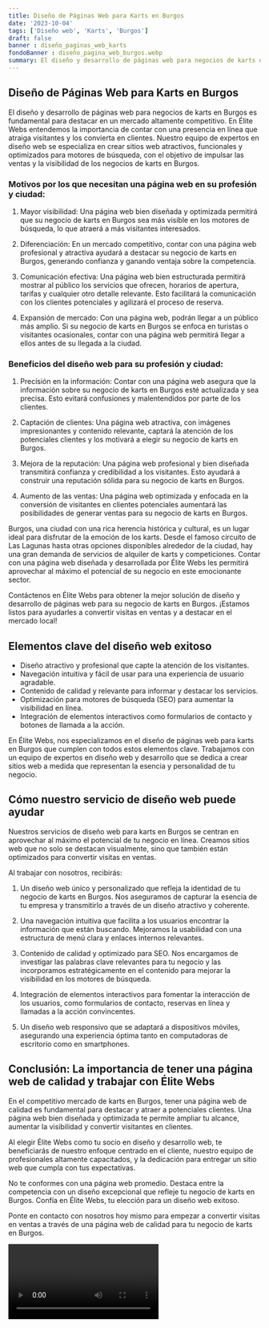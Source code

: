 ```yaml
---
title: Diseño de Páginas Web para Karts en Burgos
date: '2023-10-04'
tags: ['Diseño web', 'Karts', 'Burgos']
draft: false
banner : diseño_paginas_web_karts
fondoBanner : diseño_pagina_web_burgos.webp
summary: El diseño y desarrollo de páginas web para negocios de karts en Burgos es fundamental para destacar en un mercado altamente competitivo. En Élite Webs entendemos la importancia de contar con una presencia en línea que atraiga visitantes y los convierta en clientes. Nuestro equipo de expertos en diseño web se especializa en crear sitios web atractivos, funcionales y optimizados para motores de búsqueda, con el objetivo de impulsar las ventas y la visibilidad de los negocios de karts en Burgos.
---
```


## Diseño de Páginas Web para Karts en Burgos

El diseño y desarrollo de páginas web para negocios de karts en Burgos es fundamental para destacar en un mercado altamente competitivo. En Élite Webs entendemos la importancia de contar con una presencia en línea que atraiga visitantes y los convierta en clientes. Nuestro equipo de expertos en diseño web se especializa en crear sitios web atractivos, funcionales y optimizados para motores de búsqueda, con el objetivo de impulsar las ventas y la visibilidad de los negocios de karts en Burgos.

### Motivos por los que necesitan una página web en su profesión y ciudad:

1. Mayor visibilidad: Una página web bien diseñada y optimizada permitirá que su negocio de karts en Burgos sea más visible en los motores de búsqueda, lo que atraerá a más visitantes interesados.

2. Diferenciación: En un mercado competitivo, contar con una página web profesional y atractiva ayudará a destacar su negocio de karts en Burgos, generando confianza y ganando ventaja sobre la competencia.

3. Comunicación efectiva: Una página web bien estructurada permitirá mostrar al público los servicios que ofrecen, horarios de apertura, tarifas y cualquier otro detalle relevante. Esto facilitará la comunicación con los clientes potenciales y agilizará el proceso de reserva.

4. Expansión de mercado: Con una página web, podrán llegar a un público más amplio. Si su negocio de karts en Burgos se enfoca en turistas o visitantes ocasionales, contar con una página web permitirá llegar a ellos antes de su llegada a la ciudad.

### Beneficios del diseño web para su profesión y ciudad:

1. Precisión en la información: Contar con una página web asegura que la información sobre su negocio de karts en Burgos esté actualizada y sea precisa. Esto evitará confusiones y malentendidos por parte de los clientes.

2. Captación de clientes: Una página web atractiva, con imágenes impresionantes y contenido relevante, captará la atención de los potenciales clientes y los motivará a elegir su negocio de karts en Burgos.

3. Mejora de la reputación: Una página web profesional y bien diseñada transmitirá confianza y credibilidad a los visitantes. Esto ayudará a construir una reputación sólida para su negocio de karts en Burgos.

4. Aumento de las ventas: Una página web optimizada y enfocada en la conversión de visitantes en clientes potenciales aumentará las posibilidades de generar ventas para su negocio de karts en Burgos.

Burgos, una ciudad con una rica herencia histórica y cultural, es un lugar ideal para disfrutar de la emoción de los karts. Desde el famoso circuito de Las Lagunas hasta otras opciones disponibles alrededor de la ciudad, hay una gran demanda de servicios de alquiler de karts y competiciones. Contar con una página web diseñada y desarrollada por Élite Webs les permitirá aprovechar al máximo el potencial de su negocio en este emocionante sector.

Contáctenos en Élite Webs para obtener la mejor solución de diseño y desarrollo de páginas web para su negocio de karts en Burgos. ¡Estamos listos para ayudarles a convertir visitas en ventas y a destacar en el mercado local!

<GifSeo />

<Cta />

## Elementos clave del diseño web exitoso

- Diseño atractivo y profesional que capte la atención de los visitantes.
- Navegación intuitiva y fácil de usar para una experiencia de usuario agradable.
- Contenido de calidad y relevante para informar y destacar los servicios.
- Optimización para motores de búsqueda (SEO) para aumentar la visibilidad en línea.
- Integración de elementos interactivos como formularios de contacto y botones de llamada a la acción.

En Élite Webs, nos especializamos en el diseño de páginas web para karts en Burgos que cumplen con todos estos elementos clave. Trabajamos con un equipo de expertos en diseño web y desarrollo que se dedica a crear sitios web a medida que representan la esencia y personalidad de tu negocio.

## Cómo nuestro servicio de diseño web puede ayudar

Nuestros servicios de diseño web para karts en Burgos se centran en aprovechar al máximo el potencial de tu negocio en línea. Creamos sitios web que no solo se destacan visualmente, sino que también están optimizados para convertir visitas en ventas.

Al trabajar con nosotros, recibirás:

1. Un diseño web único y personalizado que refleja la identidad de tu negocio de karts en Burgos. Nos aseguramos de capturar la esencia de tu empresa y transmitirlo a través de un diseño atractivo y coherente.

2. Una navegación intuitiva que facilita a los usuarios encontrar la información que están buscando. Mejoramos la usabilidad con una estructura de menú clara y enlaces internos relevantes.

3. Contenido de calidad y optimizado para SEO. Nos encargamos de investigar las palabras clave relevantes para tu negocio y las incorporamos estratégicamente en el contenido para mejorar la visibilidad en los motores de búsqueda.

4. Integración de elementos interactivos para fomentar la interacción de los usuarios, como formularios de contacto, reservas en línea y llamadas a la acción convincentes.

5. Un diseño web responsivo que se adaptará a dispositivos móviles, asegurando una experiencia óptima tanto en computadoras de escritorio como en smartphones.

## Conclusión: La importancia de tener una página web de calidad y trabajar con Élite Webs

En el competitivo mercado de karts en Burgos, tener una página web de calidad es fundamental para destacar y atraer a potenciales clientes. Una página web bien diseñada y optimizada te permite ampliar tu alcance, aumentar la visibilidad y convertir visitantes en clientes.

Al elegir Élite Webs como tu socio en diseño y desarrollo web, te beneficiarás de nuestro enfoque centrado en el cliente, nuestro equipo de profesionales altamente capacitados, y la dedicación para entregar un sitio web que cumpla con tus expectativas.

No te conformes con una página web promedio. Destaca entre la competencia con un diseño excepcional que refleje tu negocio de karts en Burgos. Confía en Élite Webs, tu elección para un diseño web exitoso.

Ponte en contacto con nosotros hoy mismo para empezar a convertir visitas en ventas a través de una página web de calidad para tu negocio de karts en Burgos.

<Video />

<CtaBot job='Karts' city='Burgos'/>

<Gmaps query='Burgos+españa+maps' />